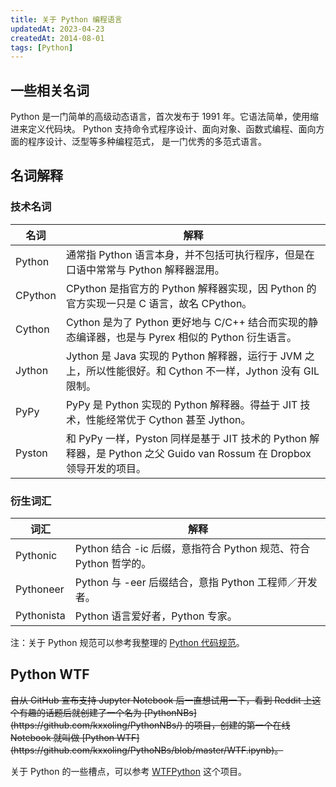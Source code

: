 ```yaml
---
title: 关于 Python 编程语言
updatedAt: 2023-04-23
createdAt: 2014-08-01
tags: [Python]
---
```


## 一些相关名词

Python 是一门简单的高级动态语言，首次发布于 1991 年。它语法简单，使用缩进来定义代码块。
Python 支持命令式程序设计、面向对象、函数式编程、面向方面的程序设计、泛型等多种编程范式，
是一门优秀的多范式语言。

## 名词解释

### 技术名词

| 名词    | 解释                                                                                                                  |
| ------- | --------------------------------------------------------------------------------------------------------------------- |
| Python  | 通常指 Python 语言本身，并不包括可执行程序，但是在口语中常常与 Python 解释器混用。                                    |
| CPython | CPython 是指官方的 Python 解释器实现，因 Python 的官方实现一只是 C 语言，故名 CPython。                               |
| Cython  | Cython 是为了 Python 更好地与 C/C++ 结合而实现的静态编译器，也是与 Pyrex 相似的 Python 衍生语言。                     |
| Jython  | Jython 是 Java 实现的 Python 解释器，运行于 JVM 之上，所以性能很好。和 Cython 不一样，Jython 没有 GIL 限制。          |
| PyPy    | PyPy 是 Python 实现的 Python 解释器。得益于 JIT 技术，性能经常优于 Cython 甚至 Jython。                               |
| Pyston  | 和 PyPy 一样，Pyston 同样是基于 JIT 技术的 Python 解释器，是 Python 之父 Guido van Rossum 在 Dropbox 领导开发的项目。 |

### 衍生词汇

| 词汇       | 解释                                                             |
| ---------- | ---------------------------------------------------------------- |
| Pythonic   | Python 结合 -ic 后缀，意指符合 Python 规范、符合 Python 哲学的。 |
| Pythoneer  | Python 与 -eer 后缀结合，意指 Python 工程师／开发者。            |
| Pythonista | Python 语言爱好者，Python 专家。                                 |

注：关于 Python 规范可以参考我整理的 [Python 代码规范](/pages/style-guide.html#python)。

## Python WTF

<s>
  自从 GitHub 宣布支持 Jupyter Notebook 后一直想试用一下，看到 Reddit
  上这个有趣的话题后就创建了一个名为
  [PythonNBs](https://github.com/kxxoling/PythonNBs/) 的项目，创建的第一个在线
  Notebook 就叫做 [Python
  WTF](https://github.com/kxxoling/PythoNBs/blob/master/WTF.ipynb)。
</s>

关于 Python 的一些槽点，可以参考 [WTFPython](https://github.com/satwikkansal/wtfpython) 这个项目。
